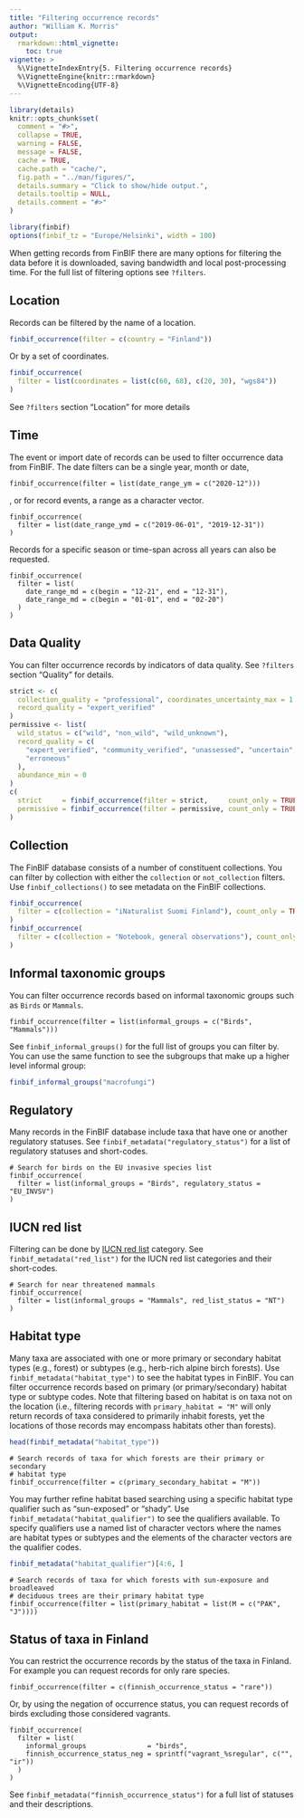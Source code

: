 ```yaml
---
title: "Filtering occurrence records"
author: "William K. Morris"
output: 
  rmarkdown::html_vignette:
    toc: true
vignette: >
  %\VignetteIndexEntry{5. Filtering occurrence records}
  %\VignetteEngine{knitr::rmarkdown}
  %\VignetteEncoding{UTF-8}
---
```


```r
library(details)
knitr::opts_chunk$set(
  comment = "#>",
  collapse = TRUE,
  warning = FALSE,
  message = FALSE,
  cache = TRUE,
  cache.path = "cache/",
  fig.path = "../man/figures/",
  details.summary = "Click to show/hide output.",
  details.tooltip = NULL,
  details.comment = "#>"
)

library(finbif)
options(finbif_tz = "Europe/Helsinki", width = 100)
```
When getting records from FinBIF there are many options for filtering the data
before it is downloaded, saving bandwidth and local post-processing time. For
the full list of filtering options see `?filters`.

## Location
Records can be filtered by the name of a location.
```r
finbif_occurrence(filter = c(country = "Finland"))
```

Or by a set of coordinates.
```r
finbif_occurrence(
  filter = list(coordinates = list(c(60, 68), c(20, 30), "wgs84"))
)
```

See `?filters` section "Location" for more details

## Time
The event or import date of records can be used to filter occurrence data from
FinBIF. The date filters can be a single year, month or date,
```details
finbif_occurrence(filter = list(date_range_ym = c("2020-12")))
```
, or for record events, a range as a character vector.
```details
finbif_occurrence(
  filter = list(date_range_ymd = c("2019-06-01", "2019-12-31"))
)
```

Records for a specific season or time-span across all years can also be
requested.
```details
finbif_occurrence(
  filter = list(
    date_range_md = c(begin = "12-21", end = "12-31"),
    date_range_md = c(begin = "01-01", end = "02-20")
  )
)
```

## Data Quality
You can filter occurrence records by indicators of data quality. See `?filters`
section "Quality" for details.
```r
strict <- c(
  collection_quality = "professional", coordinates_uncertainty_max = 1,
  record_quality = "expert_verified"
)
permissive <- list(
  wild_status = c("wild", "non_wild", "wild_unknown"),
  record_quality = c(
    "expert_verified", "community_verified", "unassessed", "uncertain",
    "erroneous"
  ),
  abundance_min = 0
)
c(
  strict     = finbif_occurrence(filter = strict,     count_only = TRUE),
  permissive = finbif_occurrence(filter = permissive, count_only = TRUE)
)
```

## Collection
The FinBIF database consists of a number of constituent collections. You can
filter by collection with either the `collection` or `not_collection` filters.
Use `finbif_collections()` to see metadata on the FinBIF collections.
```r
finbif_occurrence(
  filter = c(collection = "iNaturalist Suomi Finland"), count_only = TRUE
)
finbif_occurrence(
  filter = c(collection = "Notebook, general observations"), count_only = TRUE
)
```

## Informal taxonomic groups
You can filter occurrence records based on informal taxonomic groups such as
`Birds` or `Mammals`.
```details
finbif_occurrence(filter = list(informal_groups = c("Birds", "Mammals")))
```

See `finbif_informal_groups()` for the full list of groups you can filter by.
You can use the same function to see the subgroups that make up a higher
level informal group:
```r
finbif_informal_groups("macrofungi")
```

## Regulatory 
Many records in the FinBIF database include taxa that have one or another
regulatory statuses. See `finbif_metadata("regulatory_status")` for a list of
regulatory statuses and short-codes.
```details
# Search for birds on the EU invasive species list
finbif_occurrence(
  filter = list(informal_groups = "Birds", regulatory_status = "EU_INVSV")
)
```

## IUCN red list
Filtering can be done by [IUCN red list](https://punainenkirja.laji.fi/)
category. See `finbif_metadata("red_list")` for the IUCN red list categories and
their short-codes.
```details
# Search for near threatened mammals
finbif_occurrence(
  filter = list(informal_groups = "Mammals", red_list_status = "NT")
)
```

## Habitat type
Many taxa are associated with one or more primary or secondary habitat types
(e.g., forest) or subtypes (e.g., herb-rich alpine birch forests). Use
`finbif_metadata("habitat_type")` to see the habitat types in FinBIF. You can
filter occurrence records based on primary (or primary/secondary) habitat type
or subtype codes. Note that filtering based on habitat is on taxa not on the
location (i.e., filtering records with `primary_habitat = "M"` will only return
records of taxa considered to primarily inhabit forests, yet the locations of
those records may encompass habitats other than forests).
```r
head(finbif_metadata("habitat_type"))
```
```details
# Search records of taxa for which forests are their primary or secondary
# habitat type
finbif_occurrence(filter = c(primary_secondary_habitat = "M"))
```

You may further refine habitat based searching using a specific habitat type
qualifier such as "sun-exposed" or "shady". Use
`finbif_metadata("habitat_qualifier")` to see the qualifiers available. To
specify qualifiers use a named list of character vectors where the names are
habitat types or subtypes and the elements of the character vectors are the
qualifier codes.
```r
finbif_metadata("habitat_qualifier")[4:6, ]
```
```details
# Search records of taxa for which forests with sun-exposure and broadleaved
# deciduous trees are their primary habitat type
finbif_occurrence(filter = list(primary_habitat = list(M = c("PAK", "J"))))
```

## Status of taxa in Finland
You can restrict the occurrence records by the status of the taxa in Finland.
For example you can request records for only rare species.
```details
finbif_occurrence(filter = c(finnish_occurrence_status = "rare"))
```
Or, by using the negation of occurrence status, you can request records of birds
excluding those considered vagrants.
```details
finbif_occurrence(
  filter = list(
    informal_groups               = "birds",
    finnish_occurrence_status_neg = sprintf("vagrant_%sregular", c("", "ir"))
  )
)
```

See `finbif_metadata("finnish_occurrence_status")` for a full list of statuses
and their descriptions.
